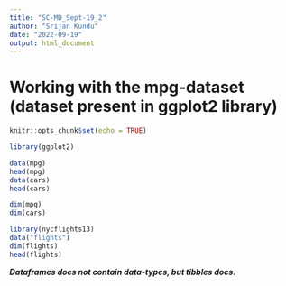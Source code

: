 ```yaml
---
title: "SC-MD_Sept-19_2"
author: "Srijan Kundu"
date: "2022-09-19"
output: html_document
---
```

# Working with the mpg-dataset (dataset present in ggplot2 library)

```r
knitr::opts_chunk$set(echo = TRUE)
```
```r
library(ggplot2)
```


```r
data(mpg)
head(mpg)
data(cars)
head(cars)
```
```r
dim(mpg)
dim(cars)
```

```r
library(nycflights13)
data("flights")
dim(flights)
head(flights)
```
_<b>Dataframes does not contain data-types, but tibbles does.</b>_




